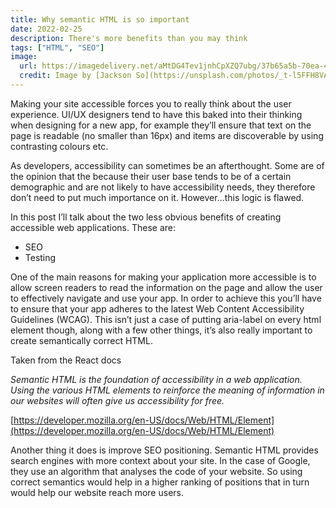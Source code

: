 ```yaml
---
title: Why semantic HTML is so important
date: 2022-02-25
description: There's more benefits than you may think
tags: ["HTML", "SEO"]
image:
  url: https://imagedelivery.net/aMtDG4Tev1jnhCpXZQ7ubg/37b65a5b-70ea-4845-fd0a-11e2de0c6a00
  credit: Image by [Jackson So](https://unsplash.com/photos/_t-l5FFH8VA)
---
```


Making your site accessible forces you to really think about the user experience. UI/UX designers tend to have this baked into their thinking when designing for a new app, for example they’ll ensure that text on the page is readable (no smaller than 16px) and items are discoverable by using contrasting colours etc.

As developers, accessibility can sometimes be an afterthought. Some are of the opinion that the because their user base tends to be of a certain demographic and are not likely to have accessibility needs, they therefore don’t need to put much importance on it. However...this logic is flawed.

In this post I’ll talk about the two less obvious benefits of creating accessible web applications. These are:

- SEO
- Testing

One of the main reasons for making your application more accessible is to allow screen readers to read the information on the page and allow the user to effectively navigate and use your app. In order to achieve this you’ll have to ensure that your app adheres to the latest Web Content Accessibility Guidelines (WCAG). This isn’t just a case of putting aria-label on every html element though, along with a few other things, it’s also really important to create semantically correct HTML.

Taken from the React docs

_Semantic HTML is the foundation of accessibility in a web application. Using the various HTML elements to reinforce the meaning of information in our websites will often give us accessibility for free._

[https://developer.mozilla.org/en-US/docs/Web/HTML/Element](https://developer.mozilla.org/en-US/docs/Web/HTML/Element)

Another thing it does is improve SEO positioning. Semantic HTML provides search engines with more context about your site. In the case of Google, they use an algorithm that analyses the code of your website. So using correct semantics would help in a higher ranking of positions that in turn would help our website reach more users.
